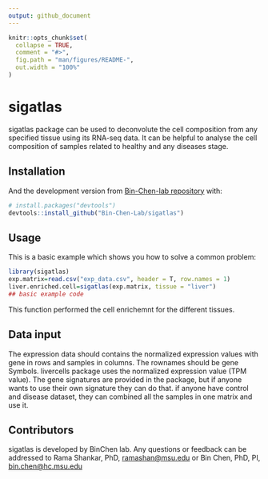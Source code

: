 ```yaml
---
output: github_document
---
```


<!-- README.md is generated from README.Rmd. Please edit that file -->

```r
knitr::opts_chunk$set(
  collapse = TRUE,
  comment = "#>",
  fig.path = "man/figures/README-",
  out.width = "100%"
)
```

# sigatlas

<!-- badges: start -->
<!-- badges: end -->

sigatlas package can be used to deconvolute the cell composition from any specified tissue using its RNA-seq data. It can be helpful to analyse the cell composition of samples related to healthy and any diseases stage.

## Installation


And the development version from [Bin-Chen-lab repository](https://github.com/Bin-Chen-Lab/sigatlas) with:

``` r
# install.packages("devtools")
devtools::install_github("Bin-Chen-Lab/sigatlas")
```
## Usage

This is a basic example which shows you how to solve a common problem:

```r
library(sigatlas)
exp.matrix=read.csv("exp_data.csv", header = T, row.names = 1)
liver.enriched.cell=sigatlas(exp.matrix, tissue = "liver")
## basic example code
```

This function performed the cell enrichemnt for the different tissues.

## Data input

The expression data should contains the normalized expression values
with gene in rows and samples in columns. The rownames should be gene
Symbols. livercells package uses the normalized expression value (TPM
value). The gene signatures are provided in the package, but if anyone
wants to use their own signature they can do that. if anyone have
control and disease dataset, they can combined all the samples in one
matrix and use it.

## Contributors

sigatlas is developed by BinChen lab. Any questions or feedback can be
addressed to Rama Shankar, PhD, <ramashan@msu.edu> or Bin Chen, PhD, PI,
<bin.chen@hc.msu.edu>
